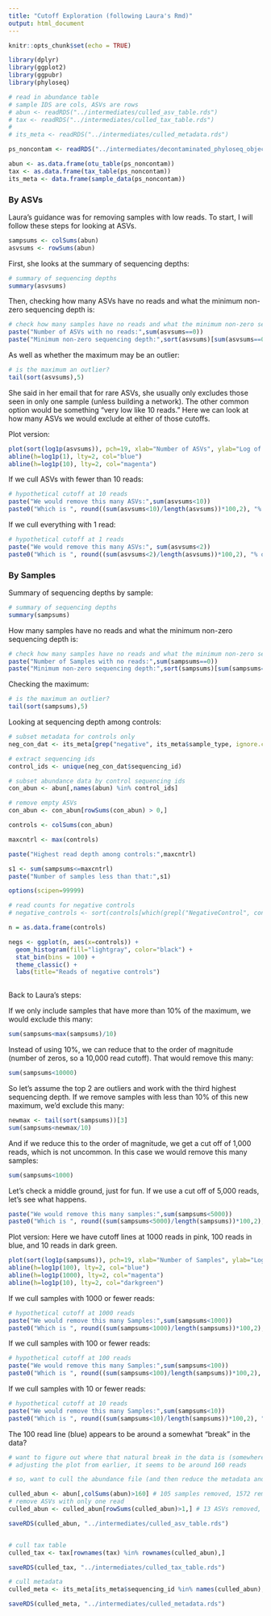 ```yaml
---
title: "Cutoff Exploration (following Laura's Rmd)"
output: html_document
---
```


```r
knitr::opts_chunk$set(echo = TRUE)
```

```r

library(dplyr)
library(ggplot2)
library(ggpubr)
library(phyloseq)

```


```r

# read in abundance table
# sample IDS are cols, ASVs are rows
# abun <- readRDS("../intermediates/culled_asv_table.rds")
# tax <- readRDS("../intermediates/culled_tax_table.rds")
# 
# its_meta <- readRDS("../intermediates/culled_metadata.rds")

ps_noncontam <- readRDS("../intermediates/decontaminated_phyloseq_object_no_moss_no_lichen.rds")

abun <- as.data.frame(otu_table(ps_noncontam))
tax <- as.data.frame(tax_table(ps_noncontam))
its_meta <- data.frame(sample_data(ps_noncontam))


```

### By ASVs

Laura's guidance was for removing samples with low reads. To start, I will follow these steps for looking at ASVs.

```r
sampsums <- colSums(abun)
asvsums <- rowSums(abun)


```


First, she looks at the summary of sequencing depths:

```r
# summary of sequencing depths
summary(asvsums)

```


Then, checking how many ASVs have no reads and what the minimum non-zero sequencing depth is:

```r

# check how many samples have no reads and what the minimum non-zero sequencing depth is
paste("Number of ASVs with no reads:",sum(asvsums==0))
paste("Minimum non-zero sequencing depth:",sort(asvsums)[sum(asvsums==0)+1])

```

As well as whether the maximum may be an outlier:
```r
# is the maximum an outlier?
tail(sort(asvsums),5)
```


She said in her email that for rare ASVs, she usually only excludes those seen in only one sample (unless building a network). The other common option would be something "very low like 10 reads." Here we can look at how many ASVs we would exclude at either of those cutoffs.

Plot version:

```r

plot(sort(log1p(asvsums)), pch=19, xlab="Number of ASVs", ylab="Log of Reads", main="ASVs by read abundance with cutoffs set at 1 and 10 reads")
abline(h=log1p(1), lty=2, col="blue")
abline(h=log1p(10), lty=2, col="magenta")


```


If we cull ASVs with fewer than 10 reads:
```r
# hypothetical cutoff at 10 reads
paste("We would remove this many ASVs:",sum(asvsums<10))
paste0("Which is ", round((sum(asvsums<10)/length(asvsums))*100,2), "% of ASVs")
```

If we cull everything with 1 read:
```r
# hypothetical cutoff at 1 reads
paste("We would remove this many ASVs:", sum(asvsums<2))
paste0("Which is ", round((sum(asvsums<2)/length(asvsums))*100,2), "% of ASVs")
```


### By Samples

Summary of sequencing depths by sample:

```r
# summary of sequencing depths
summary(sampsums)

```


How many samples have no reads and what the minimum non-zero sequencing depth is:

```r

# check how many samples have no reads and what the minimum non-zero sequencing depth is
paste("Number of Samples with no reads:",sum(sampsums==0))
paste("Minimum non-zero sequencing depth:",sort(sampsums)[sum(sampsums==0)+1])

```

Checking the maximum:
```r
# is the maximum an outlier?
tail(sort(sampsums),5)
```


Looking at sequencing depth among controls:

```r

# subset metadata for controls only
neg_con_dat <- its_meta[grep("negative", its_meta$sample_type, ignore.case = T),]

# extract sequencing ids
control_ids <- unique(neg_con_dat$sequencing_id)

# subset abundance data by control sequencing ids
con_abun <- abun[,names(abun) %in% control_ids]

# remove empty ASVs
con_abun <- con_abun[rowSums(con_abun) > 0,]

controls <- colSums(con_abun)

```

```r

maxcntrl <- max(controls)

paste("Highest read depth among controls:",maxcntrl)

s1 <- sum(sampsums<=maxcntrl)
paste("Number of samples less than that:",s1)

```

```r

options(scipen=99999)

# read counts for negative controls
# negative_controls <- sort(controls[which(grepl("NegativeControl", con_dat$sample_type))])

n = as.data.frame(controls)

negs <- ggplot(n, aes(x=controls)) +
  geom_histogram(fill="lightgray", color="black") +
  stat_bin(bins = 100) +
  theme_classic() +
  labs(title="Reads of negative controls")
  

```

Back to Laura's steps:

If we only include samples that have more than 10% of the maximum, we would exclude this many:
```r
sum(sampsums<max(sampsums)/10)
```

Instead of using 10%, we can reduce that to the order of magnitude (number of zeros, so a 10,000 read cutoff). That would remove this many:
```r
sum(sampsums<10000)
```

So let's assume the top 2 are outliers and work with the third highest sequencing depth. If we remove samples with less than 10% of this new maximum, we'd exclude this many:
```r
newmax <- tail(sort(sampsums))[3]
sum(sampsums<newmax/10)
```

And if we reduce this to the order of magnitude, we get a cut off of 1,000 reads, which is not uncommon. In this case we would remove this many samples:
```r
sum(sampsums<1000)
```

Let's check a middle ground, just for fun. If we use a cut off of 5,000 reads, let's see what happens.
```r
paste("We would remove this many samples:",sum(sampsums<5000))
paste0("Which is ", round((sum(sampsums<5000)/length(sampsums))*100,2), "% of samples")
```

Plot version:
Here we have cutoff lines at 1000 reads in pink, 100 reads in blue, and 10 reads in dark green.
```r
plot(sort(log1p(sampsums)), pch=19, xlab="Number of Samples", ylab="Log of Reads", main="Samples by read abundance with cutoffs set at 1000, 100, and 10 reads")
abline(h=log1p(100), lty=2, col="blue")
abline(h=log1p(1000), lty=2, col="magenta")
abline(h=log1p(10), lty=2, col="darkgreen")
```



If we cull samples with 1000 or fewer reads:
```r
# hypothetical cutoff at 1000 reads
paste("We would remove this many Samples:",sum(sampsums<1000))
paste0("Which is ", round((sum(sampsums<1000)/length(sampsums))*100,2), "% of Samples")
```

If we cull samples with 100 or fewer reads:
```r
# hypothetical cutoff at 100 reads
paste("We would remove this many Samples:",sum(sampsums<100))
paste0("Which is ", round((sum(sampsums<100)/length(sampsums))*100,2), "% of Samples")
```

If we cull samples with 10 or fewer reads:
```r
# hypothetical cutoff at 10 reads
paste("We would remove this many Samples:",sum(sampsums<10))
paste0("Which is ", round((sum(sampsums<10)/length(sampsums))*100,2), "% of Samples")
```


The 100 read line (blue) appears to be around a somewhat "break" in the data? 



```r

# want to figure out where that natural break in the data is (somewhere around 100 reads per sample)
# adjusting the plot from earlier, it seems to be around 160 reads

# so, want to cull the abundance file (and then reduce the metadata and tax files by samples or ASVs that are no longer there)

culled_abun <- abun[,colSums(abun)>160] # 105 samples removed, 1572 remain
# remove ASVs with only one read
culled_abun <- culled_abun[rowSums(culled_abun)>1,] # 13 ASVs removed, 50116 remain

saveRDS(culled_abun, "../intermediates/culled_asv_table.rds")


# cull tax table
culled_tax <- tax[rownames(tax) %in% rownames(culled_abun),]

saveRDS(culled_tax, "../intermediates/culled_tax_table.rds")

# cull metadata
culled_meta <- its_meta[its_meta$sequencing_id %in% names(culled_abun),]

saveRDS(culled_meta, "../intermediates/culled_metadata.rds")


```








